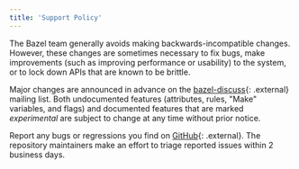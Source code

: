 ```yaml
---
title: 'Support Policy'
---
```


The Bazel team generally avoids making backwards-incompatible changes. However,
these changes are sometimes necessary to fix bugs, make improvements (such as
improving performance or usability) to the system, or to lock down APIs that
are known to be brittle.

Major changes are announced in advance on the
[bazel-discuss](https://groups.google.com/forum/#!forum/bazel-discuss){: .external} mailing
list. Both undocumented features (attributes, rules, "Make" variables, and
flags) and documented features that are marked *experimental* are subject to
change at any time without prior notice.

Report any bugs or regressions you find on
[GitHub](https://github.com/bazelbuild/bazel/issues){: .external}. The repository maintainers
make an effort to triage reported issues within 2 business days.
